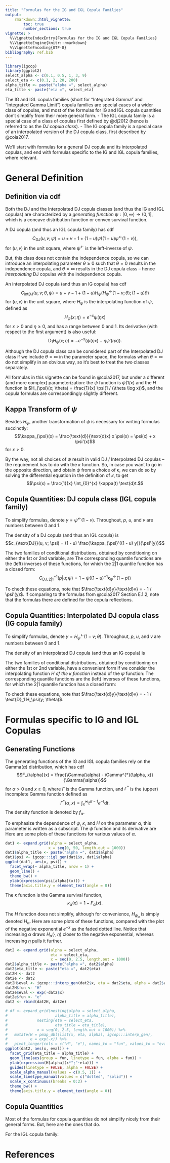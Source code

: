 ```yaml
---
title: "Formulas for the IG and IGL Copula Families"
output: 
    rmarkdown::html_vignette:
        toc: true
        number_sections: true
vignette: >
  %\VignetteIndexEntry{Formulas for the IG and IGL Copula Families}
  %\VignetteEngine{knitr::rmarkdown}
  %\VignetteEncoding{UTF-8}
bibliography: ref.bib
---
```



```r
library(igcop)
library(ggplot2)
select_alpha <- c(0.1, 0.5, 1, 3, 9)
select_eta <- c(0.1, 2, 20, 200)
alpha_title <- paste("alpha =", select_alpha)
eta_title <- paste("eta =", select_eta)
```

The IG and IGL copula families (short for "Integrated Gamma" and "Integrated Gamma Limit") copula families are special cases of a wider class of copulas, and most of the formulas for IG and IGL copula quantities don't simplify from their more general form. 
- The IGL copula family is a special case of a class of copulas first defined by @dj2012 (hence is referred to as the _DJ copula class_).
- The IG copula family is a special case of an interpolated version of the DJ copula class, first described by @coia2017.

We'll start with formulas for a general DJ copula and its interpolated copulas, and end with formulas specific to the IG and IGL copula families, where relevant. 

# General Definition

## Definition via cdf

Both the DJ and the Interpolated DJ copula classes (and thus the IG and IGL copulas) are characterized by a _generating function_ $\psi:[0, \infty) \rightarrow (0, 1]$, which is a concave distribution function or convex survival function.

A DJ copula (and thus an IGL copula family) has cdf
$$C_{\text{DJ}}(u, v; \psi) = u + v - 1 + (1 - u) \psi\left((1 - u) \psi^{\leftarrow}(1 - v)\right),$$
for $(u, v)$ in the unit square, where $\psi^{\leftarrow}$ is the left-inverse of $\psi$. 

But, this class does not contain the independence copula, so we can introduce an interpolating parameter $\theta \geq 0$ such that $\theta = 0$ results in the independence copula, and $\theta = \infty$ results in the DJ copula class -- hence _interpolating_ DJ copulas with the independence copula. 

An interpolated DJ copula (and thus an IG copula) has cdf
$$C_{\text{intDJ}}(u, v; \theta, \psi) = u + v - 1 + (1 - u) H_{\psi}\left(H_{\psi}^{\leftarrow}(1 - v; \theta); (1 - u) \theta \right)$$
for $(u, v)$ in the unit square, where $H_{\psi}$ is the interpolating function of $\psi$, defined as
$$H_{\psi}(x; \eta) = e ^ {-x} \psi(\eta x)$$
for $x > 0$ and $\eta \geq 0$, and has a range between 0 and 1. Its derivative (with respect to the first argument) is also useful:
$$\text{D}_1 H_{\psi}(x; \eta) = - e ^ {-x} (\psi(\eta x) - \eta \psi'(\eta x)).$$

Although the DJ copula class can be considered part of the Interpolated DJ class if we include $\theta = \infty$ in the parameter space, the formulas when $\theta = \infty$ do not simplify in an obvious way, so it's best to treat the two classes separately.

All formulas in this vignette can be found in @coia2017, but under a different (and more complex) parameterization: the $\psi$ function is $\psi(1/x)$ and the $H$ function is $H_{\psi}(x; \theta) = \frac{1}{x} \psi(1 / (\theta \log x))$, and the copula formulas are correspondingly slightly different.

## Kappa Transform of $\psi$

Besides $H_{\psi}$, another transformation of $\psi$ is necessary for writing formulas succinctly:
$$\kappa_{\psi}(x) = \frac{\text{d}}{\text{d}x} x \psi(x) = \psi(x) + x \psi'(x)$$
for $x > 0$.

By the way, not all choices of $\psi$ result in valid DJ / Interpolated DJ copulas -- the requirement has to do with the $\kappa$ function. So, in case you want to go in the opposite direction, and obtain $\psi$ from a choice of $\kappa$, we can do so by solving the differential equation in the definition of $\kappa$, to get
$$\psi(x) = \frac{1}{x} \int_{0}^{x} \kappa(t) \text{d}t.$$

## Copula Quantities: DJ copula class (IGL copula family)

To simplify formulas, denote $y = \psi^{\leftarrow}(1 - v)$. Throughout, $p$, $u$, and $v$ are numbers between 0 and 1. 

The density of a DJ copula (and thus an IGL copula) is
$$c_{\text{DJ}}(u, v; \psi) = (1 - u) \frac{\kappa_{\psi}'((1 - u) y)}{\psi'(y)}$$

The two families of conditional distributions, obtained by conditioning on either the 1st or 2nd variable, are
\begin{equation}
\begin{split}
C_{\text{DJ}, 2 | 1}(v | u; \psi) & = 1 - \kappa_{\psi}((1 - u) y); \\
C_{\text{DJ}, 1 | 2}(u | v; \psi) & = 1 - (1 - u) ^ 2 \frac{\psi'((1 - u) y)}{\psi'(y)}.
\end{split}
\end{equation}
The corresponding quantile functions are the (left) inverses of these functions, for which the 2|1 quantile function has a closed form:
$$C_{\text{DJ}, 2 | 1}^{-1}(p | u; \psi) = 1 - \psi\left((1 - u) ^ {-1} \kappa_{\psi}^{\leftarrow}(1 - p) \right)$$

To check these equations, note that $\frac{\text{d}y}{\text{d}v} = - 1 / \psi'(y)$. If comparing to the formulas from @coia2017 Section E.1.2, note that the formulas there are defined for the copula reflections.

## Copula Quantities: Interpolated DJ copula class (IG copula family)

To simplify formulas, denote $y = H_{\psi} ^ {\leftarrow}(1 - v; \theta)$. Throughout, $p$, $u$, and $v$ are numbers between 0 and 1. 

The density of an interpolated DJ copula (and thus an IG copula) is
\begin{equation}
c_{\text{intDJ}}(u, v; \theta, \psi) = 
  \frac{\text{D}_1 H_{\kappa_{\psi}}(y; (1 - u) \theta)}
       {\text{D}_1 H_{\psi}(y; \theta)}
\end{equation}

The two families of conditional distributions, obtained by conditioning on either the 1st or 2nd variable, have a convenient form if we consider the interpolating function $H$ _of the $\kappa$ function_ instead of the $\psi$ function:
\begin{equation}
\begin{split}
C_{\text{intDJ}, 2 | 1}(v | u; \theta, \psi) & = 1 - H_{\kappa_{\psi}}\left(y; (1 - u) \theta \right) \\
C_{\text{intDJ}, 1 | 2}(u | v; \theta, \psi) & = 1 - (1 - u) 
  \frac{\text{D}_1 H_{\psi}(y; (1 - u) \theta)}
       {\text{D}_1 H_{\psi}(y; \theta)}\\
\end{split}
\end{equation}
The corresponding quantile functions are the (left) inverses of these functions, for which the 2|1 quantile function has a closed form:
\begin{equation}
\begin{split}
C_{\text{intDJ}, 2 | 1}^{-1}(p | u; \theta, \psi) & = 1 - H_{\psi} \left(
  H_{\kappa_{\psi}} ^ {\leftarrow} (1 - p; (1 - u) \theta); \theta
\right)
\end{split}
\end{equation}

To check these equations, note that $\frac{\text{d}y}{\text{d}v} = - 1 / \text{D}_1 H_\psi(y; \theta)$.

# Formulas specific to IG and IGL Copulas

## Generating Functions

The generating functions of the IG and IGL copula families rely on the Gamma($\alpha$) distribution, which has cdf
$$F_{\alpha}(x) = \frac{\Gamma(\alpha) - \Gamma^{*}(\alpha, x)}{\Gamma(\alpha)}$$
for $\alpha > 0$ and $x \ge 0$,
where $\Gamma$ is the Gamma function, and $\Gamma^{*}$ is the (upper) incomplete Gamma function defined as
$$\Gamma^{*}(\alpha, x) = \int_x^{\infty} t ^ {\alpha - 1} e ^ {-t} \text{d} t.$$
The density function is denoted by $f_{\alpha}$.

To emphasize the dependence of $\psi$, $\kappa$, and $H$ on the parameter $\alpha$, this parameter is written as a subscript. The $\psi$ function and its derivative are
\begin{equation}
\begin{split}
\psi_{\alpha}(x) & = 1 - F_{\alpha}(x) + \frac{\alpha}{x} F_{\alpha + 1}(x); \\
\psi_{\alpha}'(x) & = - \frac{\alpha}{x ^ 2} F_{\alpha + 1}(x).
\end{split}
\end{equation}
Here are some plots of these functions for various values of $\alpha$. 
```r
dat1 <- expand.grid(alpha = select_alpha, 
                   x = seq(0, 50, length.out = 1000))
dat1$alpha_title <- paste("alpha =", dat1$alpha)
dat1$psi <- igcop:::igl_gen(dat1$x, dat1$alpha)
ggplot(dat1, aes(x, psi)) +
  facet_wrap(~ alpha_title, nrow = 1) +
  geom_line() +
  theme_bw() +
  ylab(expression(psi[alpha](x))) +
  theme(axis.title.y = element_text(angle = 0))
```

The $\kappa$ function is the Gamma survival function,
$$\kappa_{\alpha}(x) = 1 - F_{\alpha}(x).$$

The $H$ function does not simplify, although for convenience, $H_{\psi_{\alpha}}$ is simply denoted $H_{\alpha}$. Here are some plots of these functions, compared with the plot of the negative exponential $e^{-x}$ as the faded dotted line. Notice that increasing $\alpha$ draws $H_{\alpha}(\cdot, \eta)$ closer to the negative exponential, whereas increasing $\eta$ pulls it further.

```r
dat2 <- expand.grid(alpha = select_alpha,
                    eta = select_eta,
                    x = seq(0, 2.5, length.out = 1000))
dat2$alpha_title <- paste("alpha =", dat2$alpha)
dat2$eta_title <- paste("eta =", dat2$eta)
dat2H <- dat2
dat2e <- dat2
dat2H$eval <- igcop:::interp_gen(dat2$x, eta = dat2$eta, alpha = dat2$alpha)
dat2H$fun <- "H"
dat2e$eval <- exp(-dat2$x)
dat2e$fun <- "e"
dat2 <- rbind(dat2H, dat2e)

# df <- expand_grid(nesting(alpha = select_alpha,
#                     alpha_title = alpha_title),
#             nesting(eta = select_eta,
#                     eta_title = eta_title),
#             x = seq(0, 2.5, length.out = 1000)) %>%
#   mutate(H = pmap_dbl(list(x, eta, alpha), igcop:::interp_gen),
#          e = exp(-x)) %>%
#   pivot_longer(cols = c("H", "e"), names_to = "fun", values_to = "eval")
ggplot(dat2, aes(x, eval)) +
  facet_grid(eta_title ~ alpha_title) +
  geom_line(aes(group = fun, linetype = fun, alpha = fun)) +
  ylab(expression(H[alpha](x*";"~eta))) +
  guides(linetype = FALSE, alpha = FALSE) + 
  scale_alpha_manual(values = c(0.5, 1)) +
  scale_linetype_manual(values = c("dotted", "solid")) +
  scale_x_continuous(breaks = 0:2) +
  theme_bw() +
  theme(axis.title.y = element_text(angle = 0))
```


## Copula Quantities

Most of the formulas for copula quantities do not simplify nicely from their general forms. But, here are the ones that do.

For the IGL copula family:
\begin{equation}
\begin{split}
C_{\text{IGL}, 1 | 2}(u | v; \theta, \alpha) & = 
  1 - \frac{F_{\alpha + 1}((1 - u) y)}{F_{\alpha + 1}(y)}; \\
C_{\text{IGL}, 1 | 2}^{-1}(p | v; \theta, \alpha) & = 1 - \frac{1}{y}
  F_{\alpha + 1}^{-1}\left((1 - p) F_{\alpha + 1}(y)\right).
\end{split}
\end{equation}


# References
